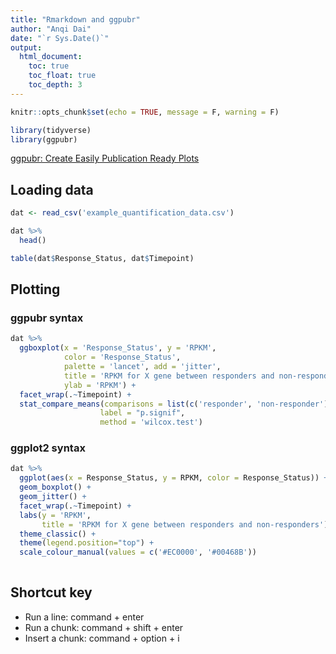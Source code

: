 ```yaml
---
title: "Rmarkdown and ggpubr"
author: "Anqi Dai"
date: "`r Sys.Date()`"
output:
  html_document:
    toc: true
    toc_float: true
    toc_depth: 3
---
```


```r
knitr::opts_chunk$set(echo = TRUE, message = F, warning = F)
```

```r
library(tidyverse)
library(ggpubr)
```

[ggpubr: Create Easily Publication Ready Plots](http://www.sthda.com/english/wiki/ggpubr-create-easily-publication-ready-plots)

## Loading data

```r
dat <- read_csv('example_quantification_data.csv')

dat %>% 
  head()
```


```r
table(dat$Response_Status, dat$Timepoint)
```

## Plotting

### ggpubr syntax

```r
dat %>% 
  ggboxplot(x = 'Response_Status', y = 'RPKM', 
            color = 'Response_Status', 
            palette = 'lancet', add = 'jitter',
            title = 'RPKM for X gene between responders and non-responders',
            ylab = 'RPKM') +
  facet_wrap(.~Timepoint) +
  stat_compare_means(comparisons = list(c('responder', 'non-responder')),
                    label = "p.signif",
                    method = 'wilcox.test')
```

### ggplot2 syntax

```r
dat %>% 
  ggplot(aes(x = Response_Status, y = RPKM, color = Response_Status)) +
  geom_boxplot() +
  geom_jitter() +
  facet_wrap(.~Timepoint) +
  labs(y = 'RPKM',
       title = 'RPKM for X gene between responders and non-responders') +
  theme_classic() +
  theme(legend.position="top") +
  scale_colour_manual(values = c('#EC0000', '#00468B'))
  
```

## Shortcut key

- Run a line: command + enter
- Run a chunk: command + shift + enter
- Insert a chunk: command + option + i

